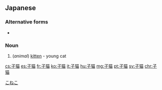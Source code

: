 ==Japanese==
{{ja-kanjitab|こ|ねこ|yomi=k}}

===Alternative forms===
* {{ja-r|仔猫|こねこ}}

===Noun===
{{ja-noun|こねこ}}

# (''animal'') [[kitten]] - young cat

[[Category:ja:Baby animals|こねこ]]

[[cs:子猫]]
[[es:子猫]]
[[fr:子猫]]
[[ko:子猫]]
[[it:子猫]]
[[hu:子猫]]
[[mg:子猫]]
[[pt:子猫]]
[[sv:子猫]]
[[chr:子猫]]